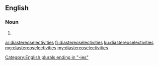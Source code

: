 ==English==

===Noun===
{{head|en|plural}}

# {{plural of|diastereoselectivity|lang=en|nocat=1}}

[[Category:English plurals ending in "-ies"]]

[[ar:diastereoselectivities]]
[[fr:diastereoselectivities]]
[[ku:diastereoselectivities]]
[[mg:diastereoselectivities]]
[[my:diastereoselectivities]]